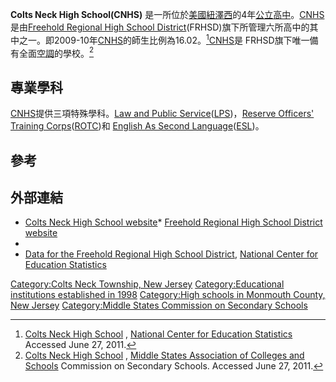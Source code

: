 '''Colts Neck High School(CNHS)''' 是一所位於[[美國|美國]][[紐澤西|紐澤西]]的4年[[公立|公立]][[高中|高中]]。[[CNHS|CNHS]]是由[[Freehold_Regional_High_School_District|Freehold Regional High School District]](FRHSD)旗下所管理六所高中的其中之一。即2009-10年[[CNHS|CNHS]]的師生比例為16.02。<ref name=NCES>[http://nces.ed.gov/ccd/schoolsearch/school_detail.asp?Search=1&DistrictID=3405610&ID=340561000237 Colts Neck High School] {{Wayback|url=http://nces.ed.gov/ccd/schoolsearch/school_detail.asp?Search=1&DistrictID=3405610&ID=340561000237 |date=20120910033813 }}, [[National_Center_for_Education_Statistics|National Center for Education Statistics]] Accessed June 27, 2011.</ref>[[CNHS|CNHS]]是 FRHSD旗下唯一備有全面[[空調|空調]]的學校。<ref>[http://www.css-msa.org/search.php?MODE=VIEW(NJ414)&org=CSS Colts Neck High School] {{Wayback|url=http://www.css-msa.org/search.php?MODE=VIEW(NJ414)&org=CSS |date=20120330093603 }}, [[Middle_States_Association_of_Colleges_and_Schools|Middle States Association of Colleges and Schools]] Commission on Secondary Schools. Accessed June 27, 2011.</ref>



==專業學科==

[[CNHS|CNHS]]提供三項特殊學科。[[Law_and_Public_Service|Law and Public Service]]([[LPS|LPS]])，[[Reserve_Officers'_Training_Corps|Reserve Officers' Training Corps]]([[ROTC|ROTC]])和 [[English_As_Second_Language|English As Second Language]]([[ESL|ESL]])。

== 參考 ==
<references/>

== 外部連結 ==
* [https://web.archive.org/web/20051210173250/http://www.frhsd.com/coltsneck/ Colts Neck High School website]* [http://www.frhsd.com/ Freehold Regional High School District website]{{Wayback|url=http://www.frhsd.com/coltsneck/ |date=20051210173250 }}
* {{NJReportCard|25|1650|010|Colts Neck High School}}
* [http://nces.ed.gov/ccd/schoolsearch/school_list.asp?Search=1&DistrictID=3405610 Data for the Freehold Regional High School District]{{Wayback|url=http://nces.ed.gov/ccd/schoolsearch/school_list.asp?Search=1&DistrictID=3405610 |date=20160509141544 }}, [[National_Center_for_Education_Statistics|National Center for Education Statistics]]

{{Monmouth County, New Jersey High Schools}}
{{Freehold Regional High Schools}}
{{Shore Conference}}
{{學校小作品}}
[[Category:Colts_Neck_Township,_New_Jersey|Category:Colts Neck Township, New Jersey]]
[[Category:Educational_institutions_established_in_1998|Category:Educational institutions established in 1998]]
[[Category:High_schools_in_Monmouth_County,_New_Jersey|Category:High schools in Monmouth County, New Jersey]]
[[Category:Middle_States_Commission_on_Secondary_Schools|Category:Middle States Commission on Secondary Schools]]